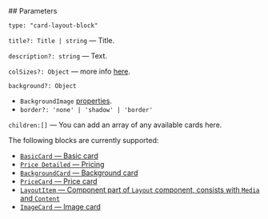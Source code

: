 

<Meta of={CardLayoutStories} />
<StoryTemplate>
## Parameters

`type: "card-layout-block"`

`title?: Title | string` — Title.

`description?: string` — Text.

`colSizes?: Object` — more info [here](?path=/docs/documentation-types--docs#colsizes).

`background?: Object`
- `BackgroundImage` [properties](?path=/story/components-pics-video-datalens-backgroundimage--docs&viewMode=docs).
- `border?: 'none' | 'shadow' | 'border'`

`children:[]` — You can add an array of any available cards here.

The following blocks are currently supported:

- [`BasicCard` — Basic card](?path=/story/components-cards-basiccard--default&viewMode=docs)
- [`Price Detailed` — Pricing](?path=/story/components-cards-pricedetailed--marked-list&viewMode=docs)
- [`BackgroundCard` — Background card](?path=/story/components-cards-backgroundcard--default&viewMode=docs)
- [`PriceCard` — Price card](?path=/story/components-cards-pricecard--default&viewMode=docs)
- [`LayoutItem` — Component part of `Layout` component, consists with `Media` and `Content`](?path=/story/components-cards-layoutitem--default&viewMode=docs)
- [`ImageCard` — Image card](?path=/story/components-cards-imagecard--default&viewMode=docs)
</StoryTemplate>

